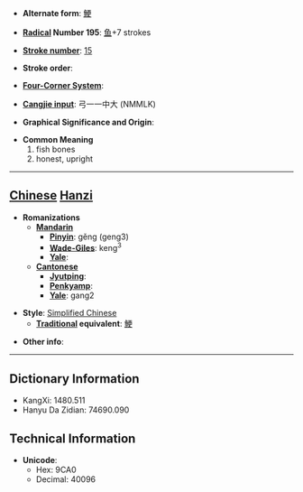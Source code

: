 * '''Alternate form''': [[鯁]]

* '''[[Wiktionary:Chinese radical index| Radical]] Number 195''': [[Wiktionary:Chinese radical index 鱼|鱼]]+7 strokes

* '''[[Wiktionary:Chinese total strokes index|Stroke number]]''': [[Wiktionary:Chinese total strokes index 15|15]]

* '''Stroke order''': 

* '''[[Wiktionary:Chinese four corner index|Four-Corner System]]''': 

* '''[[Wiktionary:Chinese Cangjie index|Cangjie input]]''': 弓一一中大 (NMMLK)

* '''Graphical Significance and Origin''': 

* '''Common Meaning'''
*#fish bones
*# honest, upright


----

== [[Chinese]] [[Hanzi]] ==

* '''Romanizations'''
** '''[[Mandarin]]'''
*** '''[[Pinyin]]''': gěng (geng3)
*** '''[[Wade-Giles]]''': keng<sup>3</sup>
*** '''[[Yale]]''': 
** '''[[Cantonese]]'''
*** '''[[Jyutping]]''':
*** '''[[Penkyamp]]''': 
*** '''[[Yale]]''': gang2

* '''Style''': [[Simplified Chinese]] 
** '''[[Traditional Chinese|Traditional]] equivalent''': [[鯁]]

* '''Other info''': 

----

== Dictionary Information ==

* KangXi: 1480.511
* Hanyu Da Zidian: 74690.090

== Technical Information ==

* '''Unicode''':
** Hex: 9CA0
** Decimal: 40096